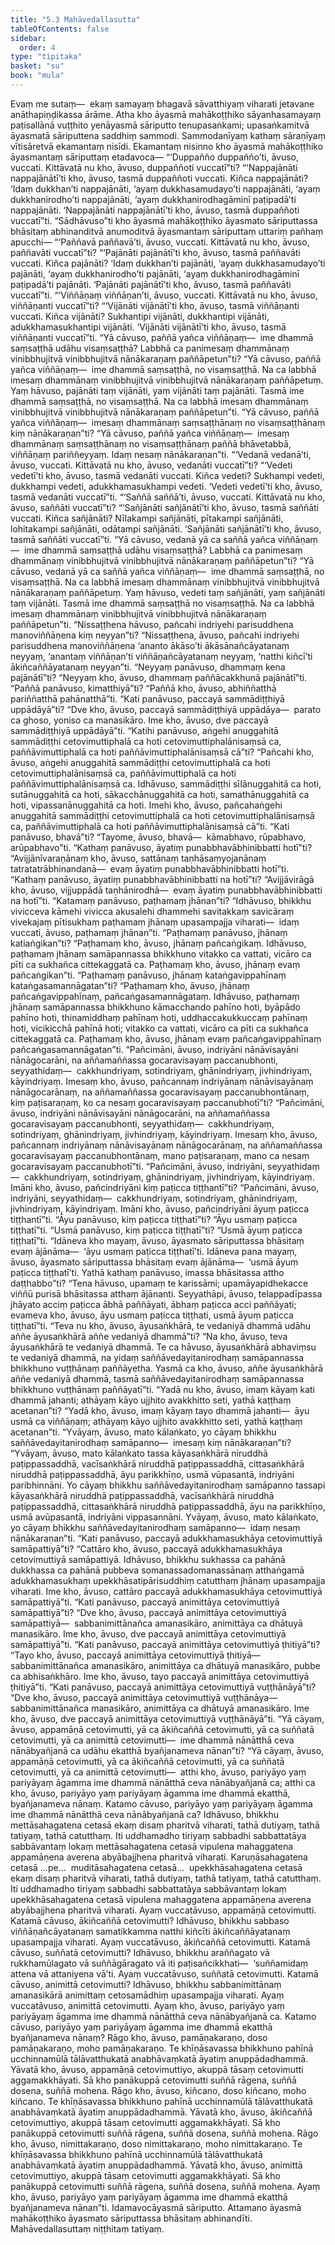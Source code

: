 ```yaml
---
title: "5.3 Mahāvedallasutta"
tableOfContents: false
sidebar:
  order: 4
type: "tipitaka"
basket: "su"
book: "mula"
---
```



<DynamicBreadcrumb />

<Division number="449" book="mula" bookNo="9" page="365">

<Paragraph number="1502" book="mula">
Evaṃ me sutaṃ—  ekaṃ samayaṃ bhagavā sāvatthiyaṃ viharati jetavane anāthapiṇḍikassa ārāme. Atha kho āyasmā mahākoṭṭhiko sāyanhasamayaṃ paṭisallānā vuṭṭhito yenāyasmā sāriputto tenupasaṅkami; upasaṅkamitvā āyasmatā sāriputtena saddhiṃ sammodi. Sammodanīyaṃ kathaṃ sāraṇīyaṃ vītisāretvā ekamantaṃ nisīdi. Ekamantaṃ nisinno kho āyasmā mahākoṭṭhiko āyasmantaṃ sāriputtaṃ etadavoca—
</Paragraph>

<Paragraph number="1503" book="mula">
“‘Duppañño duppañño’ti, āvuso, vuccati. Kittāvatā nu kho, āvuso, duppaññoti vuccatī”ti?
</Paragraph>

<Paragraph number="1504" book="mula">
“‘Nappajānāti nappajānātī’ti kho, āvuso, tasmā duppaññoti vuccati. Kiñca nappajānāti? ‘Idaṃ dukkhan’ti nappajānāti, ‘ayaṃ dukkhasamudayo’ti nappajānāti, ‘ayaṃ dukkhanirodho’ti nappajānāti, ‘ayaṃ dukkhanirodhagāminī paṭipadā’ti nappajānāti. ‘Nappajānāti nappajānātī’ti kho, āvuso, tasmā duppaññoti vuccatī”ti.
</Paragraph>

<Paragraph number="1505" book="mula">
“Sādhāvuso”ti kho āyasmā mahākoṭṭhiko āyasmato sāriputtassa bhāsitaṃ abhinanditvā anumoditvā āyasmantaṃ sāriputtaṃ uttariṃ pañhaṃ apucchi—
</Paragraph>

<Paragraph number="1506" book="mula">
“‘Paññavā paññavā’ti, āvuso, vuccati. Kittāvatā nu kho, āvuso, paññavāti vuccatī”ti?
</Paragraph>

<Paragraph number="1507" book="mula">
“‘Pajānāti pajānātī’ti kho, āvuso, tasmā paññavāti vuccati. Kiñca pajānāti? ‘Idaṃ dukkhan’ti pajānāti, ‘ayaṃ dukkhasamudayo’ti pajānāti, ‘ayaṃ dukkhanirodho’ti pajānāti, ‘ayaṃ dukkhanirodhagāminī paṭipadā’ti pajānāti. ‘Pajānāti pajānātī’ti kho, āvuso, tasmā paññavāti vuccatī”ti.
</Paragraph>

<Paragraph number="1508" book="mula">
“‘Viññāṇaṃ viññāṇan’ti, āvuso, vuccati. Kittāvatā nu kho, āvuso, viññāṇanti vuccatī”ti?
</Paragraph>

<Paragraph number="1509" book="mula">
“‘Vijānāti vijānātī’ti kho, āvuso, tasmā viññāṇanti vuccati. Kiñca vijānāti? Sukhantipi vijānāti, dukkhantipi vijānāti, adukkhamasukhantipi vijānāti. ‘Vijānāti vijānātī’ti kho, āvuso, tasmā viññāṇanti vuccatī”ti.
</Paragraph>

<Paragraph number="1510" book="mula">
“Yā cāvuso, paññā yañca viññāṇaṃ—  ime dhammā saṃsaṭṭhā udāhu visaṃsaṭṭhā? Labbhā ca panimesaṃ dhammānaṃ vinibbhujitvā vinibbhujitvā nānākaraṇaṃ paññāpetun”ti? “Yā cāvuso, paññā yañca viññāṇaṃ—  ime dhammā saṃsaṭṭhā, no visaṃsaṭṭhā. Na ca labbhā imesaṃ dhammānaṃ vinibbhujitvā vinibbhujitvā nānākaraṇaṃ paññāpetuṃ. Yaṃ hāvuso, pajānāti taṃ vijānāti, yaṃ vijānāti taṃ pajānāti. Tasmā ime dhammā saṃsaṭṭhā, no visaṃsaṭṭhā. Na ca labbhā imesaṃ dhammānaṃ vinibbhujitvā vinibbhujitvā nānākaraṇaṃ paññāpetun”ti.
</Paragraph>

<Paragraph number="1511" book="mula">
“Yā cāvuso, paññā yañca viññāṇaṃ—  imesaṃ dhammānaṃ saṃsaṭṭhānaṃ no visaṃsaṭṭhānaṃ kiṃ nānākaraṇan”ti? “Yā cāvuso, paññā yañca viññāṇaṃ—  imesaṃ dhammānaṃ saṃsaṭṭhānaṃ no visaṃsaṭṭhānaṃ paññā bhāvetabbā, viññāṇaṃ pariññeyyaṃ. Idaṃ nesaṃ nānākaraṇan”ti.
</Paragraph>

</Division>
<Division number="450" book="mula" bookNo="9" page="367">

<Paragraph number="1512" book="mula">
“‘Vedanā vedanā’ti, āvuso, vuccati. Kittāvatā nu kho, āvuso, vedanāti vuccatī”ti?
</Paragraph>

<Paragraph number="1513" book="mula">
“‘Vedeti vedetī’ti kho, āvuso, tasmā vedanāti vuccati. Kiñca vedeti? Sukhampi vedeti, dukkhampi vedeti, adukkhamasukhampi vedeti. ‘Vedeti vedetī’ti kho, āvuso, tasmā vedanāti vuccatī”ti.
</Paragraph>

<Paragraph number="1514" book="mula">
“‘Saññā saññā’ti, āvuso, vuccati. Kittāvatā nu kho, āvuso, saññāti vuccatī”ti?
</Paragraph>

<Paragraph number="1515" book="mula">
“‘Sañjānāti sañjānātī’ti kho, āvuso, tasmā saññāti vuccati. Kiñca sañjānāti? Nīlakampi sañjānāti, pītakampi sañjānāti, lohitakampi sañjānāti, odātampi sañjānāti. ‘Sañjānāti sañjānātī’ti kho, āvuso, tasmā saññāti vuccatī”ti.
</Paragraph>

<Paragraph number="1516" book="mula">
“Yā cāvuso, vedanā yā ca saññā yañca viññāṇaṃ—  ime dhammā saṃsaṭṭhā udāhu visaṃsaṭṭhā? Labbhā ca panimesaṃ dhammānaṃ vinibbhujitvā vinibbhujitvā nānākaraṇaṃ paññāpetun”ti? “Yā cāvuso, vedanā yā ca saññā yañca viññāṇaṃ—  ime dhammā saṃsaṭṭhā, no visaṃsaṭṭhā. Na ca labbhā imesaṃ dhammānaṃ vinibbhujitvā vinibbhujitvā nānākaraṇaṃ paññāpetuṃ. Yaṃ hāvuso, vedeti taṃ sañjānāti, yaṃ sañjānāti taṃ vijānāti. Tasmā ime dhammā saṃsaṭṭhā no visaṃsaṭṭhā. Na ca labbhā imesaṃ dhammānaṃ vinibbhujitvā vinibbhujitvā nānākaraṇaṃ paññāpetun”ti.
</Paragraph>

</Division>
<Division number="451" book="mula" bookNo="9" page="367">

<Paragraph number="1517" book="mula">
“Nissaṭṭhena hāvuso, pañcahi indriyehi parisuddhena manoviññāṇena kiṃ neyyan”ti?
</Paragraph>

<Paragraph number="1518" book="mula">
“Nissaṭṭhena, āvuso, pañcahi indriyehi parisuddhena manoviññāṇena ‘ananto ākāso’ti ākāsānañcāyatanaṃ neyyaṃ, ‘anantaṃ viññāṇan’ti viññāṇañcāyatanaṃ neyyaṃ, ‘natthi kiñcī’ti ākiñcaññāyatanaṃ neyyan”ti.
</Paragraph>

<Paragraph number="1519" book="mula">
“Neyyaṃ panāvuso, dhammaṃ kena pajānātī”ti?
</Paragraph>

<Paragraph number="1520" book="mula">
“Neyyaṃ kho, āvuso, dhammaṃ paññācakkhunā pajānātī”ti.
</Paragraph>

<Paragraph number="1521" book="mula">
“Paññā panāvuso, kimatthiyā”ti?
</Paragraph>

<Paragraph number="1522" book="mula">
“Paññā kho, āvuso, abhiññatthā pariññatthā pahānatthā”ti.
</Paragraph>

</Division>
<Division number="452" book="mula" bookNo="9" page="368">

<Paragraph number="1523" book="mula">
“Kati panāvuso, paccayā sammādiṭṭhiyā uppādāyā”ti?
</Paragraph>

<Paragraph number="1524" book="mula">
“Dve kho, āvuso, paccayā sammādiṭṭhiyā uppādāya—  parato ca ghoso, yoniso ca manasikāro. Ime kho, āvuso, dve paccayā sammādiṭṭhiyā uppādāyā”ti.
</Paragraph>

<Paragraph number="1525" book="mula">
“Katihi panāvuso, aṅgehi anuggahitā sammādiṭṭhi cetovimuttiphalā ca hoti cetovimuttiphalānisaṃsā ca, paññāvimuttiphalā ca hoti paññāvimuttiphalānisaṃsā cā”ti?
</Paragraph>

<Paragraph number="1526" book="mula">
“Pañcahi kho, āvuso, aṅgehi anuggahitā sammādiṭṭhi cetovimuttiphalā ca hoti cetovimuttiphalānisaṃsā ca, paññāvimuttiphalā ca hoti paññāvimuttiphalānisaṃsā ca. Idhāvuso, sammādiṭṭhi sīlānuggahitā ca hoti, sutānuggahitā ca hoti, sākacchānuggahitā ca hoti, samathānuggahitā ca hoti, vipassanānuggahitā ca hoti. Imehi kho, āvuso, pañcahaṅgehi anuggahitā sammādiṭṭhi cetovimuttiphalā ca hoti cetovimuttiphalānisaṃsā ca, paññāvimuttiphalā ca hoti paññāvimuttiphalānisaṃsā cā”ti.
</Paragraph>

</Division>
<Division number="453" book="mula" bookNo="9" page="368">

<Paragraph number="1527" book="mula">
“Kati panāvuso, bhavā”ti?
</Paragraph>

<Paragraph number="1528" book="mula">
“Tayome, āvuso, bhavā—  kāmabhavo, rūpabhavo, arūpabhavo”ti.
</Paragraph>

<Paragraph number="1529" book="mula">
“Kathaṃ panāvuso, āyatiṃ punabbhavābhinibbatti hotī”ti?
</Paragraph>

<Paragraph number="1530" book="mula">
“Avijjānīvaraṇānaṃ kho, āvuso, sattānaṃ taṇhāsaṃyojanānaṃ tatratatrābhinandanā—  evaṃ āyatiṃ punabbhavābhinibbatti hotī”ti.
</Paragraph>

<Paragraph number="1531" book="mula">
“Kathaṃ panāvuso, āyatiṃ punabbhavābhinibbatti na hotī”ti?
</Paragraph>

<Paragraph number="1532" book="mula">
“Avijjāvirāgā kho, āvuso, vijjuppādā taṇhānirodhā—  evaṃ āyatiṃ punabbhavābhinibbatti na hotī”ti.
</Paragraph>

</Division>
<Division number="454" book="mula" bookNo="9" page="368">

<Paragraph number="1533" book="mula">
“Katamaṃ panāvuso, paṭhamaṃ jhānan”ti?
</Paragraph>

<Paragraph number="1534" book="mula">
“Idhāvuso, bhikkhu vivicceva kāmehi vivicca akusalehi dhammehi savitakkaṃ savicāraṃ vivekajaṃ pītisukhaṃ paṭhamaṃ jhānaṃ upasampajja viharati—  idaṃ vuccati, āvuso, paṭhamaṃ jhānan”ti.
</Paragraph>

<Paragraph number="1535" book="mula">
“Paṭhamaṃ panāvuso, jhānaṃ katiaṅgikan”ti?
</Paragraph>

<Paragraph number="1536" book="mula">
“Paṭhamaṃ kho, āvuso, jhānaṃ pañcaṅgikaṃ. Idhāvuso, paṭhamaṃ jhānaṃ samāpannassa bhikkhuno vitakko ca vattati, vicāro ca pīti ca sukhañca cittekaggatā ca. Paṭhamaṃ kho, āvuso, jhānaṃ evaṃ pañcaṅgikan”ti.
</Paragraph>

<Paragraph number="1537" book="mula">
“Paṭhamaṃ panāvuso, jhānaṃ kataṅgavippahīnaṃ kataṅgasamannāgatan”ti?
</Paragraph>

<Paragraph number="1538" book="mula">
“Paṭhamaṃ kho, āvuso, jhānaṃ pañcaṅgavippahīnaṃ, pañcaṅgasamannāgataṃ. Idhāvuso, paṭhamaṃ jhānaṃ samāpannassa bhikkhuno kāmacchando pahīno hoti, byāpādo pahīno hoti, thinamiddhaṃ pahīnaṃ hoti, uddhaccakukkuccaṃ pahīnaṃ hoti, vicikicchā pahīnā hoti; vitakko ca vattati, vicāro ca pīti ca sukhañca cittekaggatā ca. Paṭhamaṃ kho, āvuso, jhānaṃ evaṃ pañcaṅgavippahīnaṃ pañcaṅgasamannāgatan”ti.
</Paragraph>

</Division>
<Division number="455" book="mula" bookNo="9" page="369">

<Paragraph number="1539" book="mula">
“Pañcimāni, āvuso, indriyāni nānāvisayāni nānāgocarāni, na aññamaññassa gocaravisayaṃ paccanubhonti, seyyathidaṃ—  cakkhundriyaṃ, sotindriyaṃ, ghānindriyaṃ, jivhindriyaṃ, kāyindriyaṃ. Imesaṃ kho, āvuso, pañcannaṃ indriyānaṃ nānāvisayānaṃ nānāgocarānaṃ, na aññamaññassa gocaravisayaṃ paccanubhontānaṃ, kiṃ paṭisaraṇaṃ, ko ca nesaṃ gocaravisayaṃ paccanubhotī”ti?
</Paragraph>

<Paragraph number="1540" book="mula">
“Pañcimāni, āvuso, indriyāni nānāvisayāni nānāgocarāni, na aññamaññassa gocaravisayaṃ paccanubhonti, seyyathidaṃ—  cakkhundriyaṃ, sotindriyaṃ, ghānindriyaṃ, jivhindriyaṃ, kāyindriyaṃ. Imesaṃ kho, āvuso, pañcannaṃ indriyānaṃ nānāvisayānaṃ nānāgocarānaṃ, na aññamaññassa gocaravisayaṃ paccanubhontānaṃ, mano paṭisaraṇaṃ, mano ca nesaṃ gocaravisayaṃ paccanubhotī”ti.
</Paragraph>

</Division>
<Division number="456" book="mula" bookNo="9" page="369">

<Paragraph number="1541" book="mula">
“Pañcimāni, āvuso, indriyāni, seyyathidaṃ—  cakkhundriyaṃ, sotindriyaṃ, ghānindriyaṃ, jivhindriyaṃ, kāyindriyaṃ. Imāni kho, āvuso, pañcindriyāni kiṃ paṭicca tiṭṭhantī”ti?
</Paragraph>

<Paragraph number="1542" book="mula">
“Pañcimāni, āvuso, indriyāni, seyyathidaṃ—  cakkhundriyaṃ, sotindriyaṃ, ghānindriyaṃ, jivhindriyaṃ, kāyindriyaṃ. Imāni kho, āvuso, pañcindriyāni āyuṃ paṭicca tiṭṭhantī”ti.
</Paragraph>

<Paragraph number="1543" book="mula">
“Āyu panāvuso, kiṃ paṭicca tiṭṭhatī”ti?
</Paragraph>

<Paragraph number="1544" book="mula">
“Āyu usmaṃ paṭicca tiṭṭhatī”ti.
</Paragraph>

<Paragraph number="1545" book="mula">
“Usmā panāvuso, kiṃ paṭicca tiṭṭhatī”ti?
</Paragraph>

<Paragraph number="1546" book="mula">
“Usmā āyuṃ paṭicca tiṭṭhatī”ti.
</Paragraph>

<Paragraph number="1547" book="mula">
“Idāneva kho mayaṃ, āvuso, āyasmato sāriputtassa bhāsitaṃ evaṃ ājānāma—  ‘āyu usmaṃ paṭicca tiṭṭhatī’ti. Idāneva pana mayaṃ, āvuso, āyasmato sāriputtassa bhāsitaṃ evaṃ ājānāma—  ‘usmā āyuṃ paṭicca tiṭṭhatī’ti. Yathā kathaṃ panāvuso, imassa bhāsitassa attho daṭṭhabbo”ti?
</Paragraph>

<Paragraph number="1548" book="mula">
“Tena hāvuso, upamaṃ te karissāmi; upamāyapidhekacce viññū purisā bhāsitassa atthaṃ ājānanti. Seyyathāpi, āvuso, telappadīpassa jhāyato acciṃ paṭicca ābhā paññāyati, ābhaṃ paṭicca acci paññāyati; evameva kho, āvuso, āyu usmaṃ paṭicca tiṭṭhati, usmā āyuṃ paṭicca tiṭṭhatī”ti.
</Paragraph>

</Division>
<Division number="457" book="mula" bookNo="9" page="370">

<Paragraph number="1549" book="mula">
“Teva nu kho, āvuso, āyusaṅkhārā, te vedaniyā dhammā udāhu aññe āyusaṅkhārā aññe vedaniyā dhammā”ti?
</Paragraph>

<Paragraph number="1550" book="mula">
“Na kho, āvuso, teva āyusaṅkhārā te vedaniyā dhammā. Te ca hāvuso, āyusaṅkhārā abhaviṃsu te vedaniyā dhammā, na yidaṃ saññāvedayitanirodhaṃ samāpannassa bhikkhuno vuṭṭhānaṃ paññāyetha. Yasmā ca kho, āvuso, aññe āyusaṅkhārā aññe vedaniyā dhammā, tasmā saññāvedayitanirodhaṃ samāpannassa bhikkhuno vuṭṭhānaṃ paññāyatī”ti.
</Paragraph>

<Paragraph number="1551" book="mula">
“Yadā nu kho, āvuso, imaṃ kāyaṃ kati dhammā jahanti; athāyaṃ kāyo ujjhito avakkhitto seti, yathā kaṭṭhaṃ acetanan”ti?
</Paragraph>

<Paragraph number="1552" book="mula">
“Yadā kho, āvuso, imaṃ kāyaṃ tayo dhammā jahanti—  āyu usmā ca viññāṇaṃ; athāyaṃ kāyo ujjhito avakkhitto seti, yathā kaṭṭhaṃ acetanan”ti.
</Paragraph>

<Paragraph number="1553" book="mula">
“Yvāyaṃ, āvuso, mato kālaṅkato, yo cāyaṃ bhikkhu saññāvedayitanirodhaṃ samāpanno—  imesaṃ kiṃ nānākaraṇan”ti?
</Paragraph>

<Paragraph number="1554" book="mula">
“Yvāyaṃ, āvuso, mato kālaṅkato tassa kāyasaṅkhārā niruddhā paṭippassaddhā, vacīsaṅkhārā niruddhā paṭippassaddhā, cittasaṅkhārā niruddhā paṭippassaddhā, āyu parikkhīṇo, usmā vūpasantā, indriyāni paribhinnāni. Yo cāyaṃ bhikkhu saññāvedayitanirodhaṃ samāpanno tassapi kāyasaṅkhārā niruddhā paṭippassaddhā, vacīsaṅkhārā niruddhā paṭippassaddhā, cittasaṅkhārā niruddhā paṭippassaddhā, āyu na parikkhīṇo, usmā avūpasantā, indriyāni vippasannāni. Yvāyaṃ, āvuso, mato kālaṅkato, yo cāyaṃ bhikkhu saññāvedayitanirodhaṃ samāpanno—  idaṃ nesaṃ nānākaraṇan”ti.
</Paragraph>

</Division>
<Division number="458" book="mula" bookNo="9" page="370">

<Paragraph number="1555" book="mula">
“Kati panāvuso, paccayā adukkhamasukhāya cetovimuttiyā samāpattiyā”ti?
</Paragraph>

<Paragraph number="1556" book="mula">
“Cattāro kho, āvuso, paccayā adukkhamasukhāya cetovimuttiyā samāpattiyā. Idhāvuso, bhikkhu sukhassa ca pahānā dukkhassa ca pahānā pubbeva somanassadomanassānaṃ atthaṅgamā adukkhamasukhaṃ upekkhāsatipārisuddhiṃ catutthaṃ jhānaṃ upasampajja viharati. Ime kho, āvuso, cattāro paccayā adukkhamasukhāya cetovimuttiyā samāpattiyā”ti.
</Paragraph>

<Paragraph number="1557" book="mula">
“Kati panāvuso, paccayā animittāya cetovimuttiyā samāpattiyā”ti?
</Paragraph>

<Paragraph number="1558" book="mula">
“Dve kho, āvuso, paccayā animittāya cetovimuttiyā samāpattiyā—  sabbanimittānañca amanasikāro, animittāya ca dhātuyā manasikāro. Ime kho, āvuso, dve paccayā animittāya cetovimuttiyā samāpattiyā”ti.
</Paragraph>

<Paragraph number="1559" book="mula">
“Kati panāvuso, paccayā animittāya cetovimuttiyā ṭhitiyā”ti?
</Paragraph>

<Paragraph number="1560" book="mula">
“Tayo kho, āvuso, paccayā animittāya cetovimuttiyā ṭhitiyā—  sabbanimittānañca amanasikāro, animittāya ca dhātuyā manasikāro, pubbe ca abhisaṅkhāro. Ime kho, āvuso, tayo paccayā animittāya cetovimuttiyā ṭhitiyā”ti.
</Paragraph>

<Paragraph number="1561" book="mula">
“Kati panāvuso, paccayā animittāya cetovimuttiyā vuṭṭhānāyā”ti?
</Paragraph>

<Paragraph number="1562" book="mula">
“Dve kho, āvuso, paccayā animittāya cetovimuttiyā vuṭṭhānāya—  sabbanimittānañca manasikāro, animittāya ca dhātuyā amanasikāro. Ime kho, āvuso, dve paccayā animittāya cetovimuttiyā vuṭṭhānāyā”ti.
</Paragraph>

</Division>
<Division number="459" book="mula" bookNo="9" page="371">

<Paragraph number="1563" book="mula">
“Yā cāyaṃ, āvuso, appamāṇā cetovimutti, yā ca ākiñcaññā cetovimutti, yā ca suññatā cetovimutti, yā ca animittā cetovimutti—  ime dhammā nānātthā ceva nānābyañjanā ca udāhu ekatthā byañjanameva nānan”ti?
</Paragraph>

<Paragraph number="1564" book="mula">
“Yā cāyaṃ, āvuso, appamāṇā cetovimutti, yā ca ākiñcaññā cetovimutti, yā ca suññatā cetovimutti, yā ca animittā cetovimutti—  atthi kho, āvuso, pariyāyo yaṃ pariyāyaṃ āgamma ime dhammā nānātthā ceva nānābyañjanā ca; atthi ca kho, āvuso, pariyāyo yaṃ pariyāyaṃ āgamma ime dhammā ekatthā, byañjanameva nānaṃ.
</Paragraph>

<Paragraph number="1565" book="mula">
Katamo cāvuso, pariyāyo yaṃ pariyāyaṃ āgamma ime dhammā nānātthā ceva nānābyañjanā ca?
</Paragraph>

<Paragraph number="1566" book="mula">
Idhāvuso, bhikkhu mettāsahagatena cetasā ekaṃ disaṃ pharitvā viharati, tathā dutiyaṃ, tathā tatiyaṃ, tathā catutthaṃ. Iti uddhamadho tiriyaṃ sabbadhi sabbattatāya sabbāvantaṃ lokaṃ mettāsahagatena cetasā vipulena mahaggatena appamāṇena averena abyābajjhena pharitvā viharati. Karuṇāsahagatena cetasā …pe…  muditāsahagatena cetasā…  upekkhāsahagatena cetasā ekaṃ disaṃ pharitvā viharati, tathā dutiyaṃ, tathā tatiyaṃ, tathā catutthaṃ. Iti uddhamadho tiriyaṃ sabbadhi sabbattatāya sabbāvantaṃ lokaṃ upekkhāsahagatena cetasā vipulena mahaggatena appamāṇena averena abyābajjhena pharitvā viharati. Ayaṃ vuccatāvuso, appamāṇā cetovimutti.
</Paragraph>

<Paragraph number="1567" book="mula">
Katamā cāvuso, ākiñcaññā cetovimutti?
</Paragraph>

<Paragraph number="1568" book="mula">
Idhāvuso, bhikkhu sabbaso viññāṇañcāyatanaṃ samatikkamma natthi kiñcīti ākiñcaññāyatanaṃ upasampajja viharati. Ayaṃ vuccatāvuso, ākiñcaññā cetovimutti.
</Paragraph>

<Paragraph number="1569" book="mula">
Katamā cāvuso, suññatā cetovimutti?
</Paragraph>

<Paragraph number="1570" book="mula">
Idhāvuso, bhikkhu araññagato vā rukkhamūlagato vā suññāgāragato vā iti paṭisañcikkhati—  ‘suññamidaṃ attena vā attaniyena vā’ti. Ayaṃ vuccatāvuso, suññatā cetovimutti.
</Paragraph>

<Paragraph number="1571" book="mula">
Katamā cāvuso, animittā cetovimutti?
</Paragraph>

<Paragraph number="1572" book="mula">
Idhāvuso, bhikkhu sabbanimittānaṃ amanasikārā animittaṃ cetosamādhiṃ upasampajja viharati. Ayaṃ vuccatāvuso, animittā cetovimutti. Ayaṃ kho, āvuso, pariyāyo yaṃ pariyāyaṃ āgamma ime dhammā nānātthā ceva nānābyañjanā ca.
</Paragraph>

<Paragraph number="1573" book="mula">
Katamo cāvuso, pariyāyo yaṃ pariyāyaṃ āgamma ime dhammā ekatthā byañjanameva nānaṃ?
</Paragraph>

<Paragraph number="1574" book="mula">
Rāgo kho, āvuso, pamāṇakaraṇo, doso pamāṇakaraṇo, moho pamāṇakaraṇo. Te khīṇāsavassa bhikkhuno pahīnā ucchinnamūlā tālāvatthukatā anabhāvaṃkatā āyatiṃ anuppādadhammā. Yāvatā kho, āvuso, appamāṇā cetovimuttiyo, akuppā tāsaṃ cetovimutti aggamakkhāyati. Sā kho panākuppā cetovimutti suññā rāgena, suññā dosena, suññā mohena. Rāgo kho, āvuso, kiñcano, doso kiñcano, moho kiñcano. Te khīṇāsavassa bhikkhuno pahīnā ucchinnamūlā tālāvatthukatā anabhāvaṃkatā āyatiṃ anuppādadhammā. Yāvatā kho, āvuso, ākiñcaññā cetovimuttiyo, akuppā tāsaṃ cetovimutti aggamakkhāyati. Sā kho panākuppā cetovimutti suññā rāgena, suññā dosena, suññā mohena. Rāgo kho, āvuso, nimittakaraṇo, doso nimittakaraṇo, moho nimittakaraṇo. Te khīṇāsavassa bhikkhuno pahīnā ucchinnamūlā tālāvatthukatā anabhāvaṃkatā āyatiṃ anuppādadhammā. Yāvatā kho, āvuso, animittā cetovimuttiyo, akuppā tāsaṃ cetovimutti aggamakkhāyati. Sā kho panākuppā cetovimutti suññā rāgena, suññā dosena, suññā mohena. Ayaṃ kho, āvuso, pariyāyo yaṃ pariyāyaṃ āgamma ime dhammā ekatthā byañjanameva nānan”ti.
</Paragraph>

<Paragraph number="1575" book="mula">
Idamavocāyasmā sāriputto. Attamano āyasmā mahākoṭṭhiko āyasmato sāriputtassa bhāsitaṃ abhinandīti.

</Paragraph>
</Division>

<Paragraph number="1576" type="center" book="mula">
Mahāvedallasuttaṃ niṭṭhitaṃ tatiyaṃ.
</Paragraph>